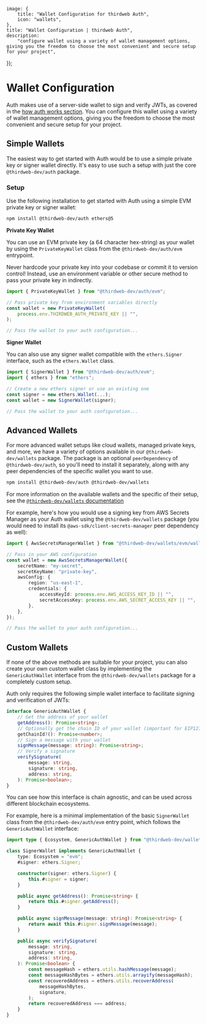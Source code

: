
	image: {
		title: "Wallet Configuration for thirdweb Auth",
		icon: "wallets",
	},
	title: "Wallet Configuration | thirdweb Auth",
	description:
		"configure wallet using a variety of wallet management options, giving you the freedom to choose the most convenient and secure setup for your project",
});

# Wallet Configuration

Auth makes use of a server-side wallet to sign and verify JWTs, as covered in the [how auth works section](/wallets/auth/how-it-works/jwt). You can configure this wallet using a variety of wallet management options, giving you the freedom to choose the most convenient and secure setup for your project.

## Simple Wallets

The easiest way to get started with Auth would be to use a simple private key or signer wallet directly. It's easy to use such a setup with just the core `@thirdweb-dev/auth` package.

### Setup

Use the following installation to get started with Auth using a simple EVM private key or signer wallet:

```bash npm2yarn
npm install @thirdweb-dev/auth ethers@5
```

**Private Key Wallet**

You can use an EVM private key (a 64 character hex-string) as your wallet by using the `PrivateKeyWallet` class from the `@thirdweb-dev/auth/evm` entrypoint.

<Callout variant='warning'>

Never hardcode your private key into your codebase or commit it to version control! Instead, use an environment variable or other secure method to pass your private key in indirectly.

</Callout>

```typescript
import { PrivateKeyWallet } from "@thirdweb-dev/auth/evm";

// Pass private key from environment variables directly
const wallet = new PrivateKeyWallet(
	process.env.THIRDWEB_AUTH_PRIVATE_KEY || "",
);

// Pass the wallet to your auth configuration...
```

**Signer Wallet**

You can also use any signer wallet compatible with the `ethers.Signer` interface, such as the `ethers.Wallet` class.

```typescript
import { SignerWallet } from "@thirdweb-dev/auth/evm";
import { ethers } from "ethers";

// Create a new ethers signer or use an existing one
const signer = new ethers.Wallet(...);
const wallet = new SignerWallet(signer);

// Pass the wallet to your auth configuration...
```

## Advanced Wallets

For more advanced wallet setups like cloud wallets, managed private keys, and more, we have a variety of options available in our `@thirdweb-dev/wallets` package. The package is an optional `peerDependency` of `@thirdweb-dev/auth`, so you'll need to install it separately, along with any peer dependencies of the specific wallet you want to use.

```bash npm2yarn
npm install @thirdweb-dev/auth @thirdweb-dev/wallets
```

For more information on the available wallets and the specific of their setup, see the [`@thirdweb-dev/wallets` documentation](/references/wallets/latest)

For example, here's how you would use a signing key from AWS Secrets Manager as your Auth wallet using the `@thirdweb-dev/wallets` package (you would need to install its `@aws-sdk/client-secrets-manager` peer dependency as well):

```typescript
import { AwsSecretsManagerWallet } from "@thirdweb-dev/wallets/evm/wallets/aws-secrets-manager";

// Pass in your AWS configuration
const wallet = new AwsSecretsManagerWallet({
	secretName: "my-secret",
	secretKeyName: "private-key",
	awsConfig: {
		region: "us-east-1",
		credentials: {
			accessKeyId: process.env.AWS_ACCESS_KEY_ID || "",
			secretAccessKey: process.env.AWS_SECRET_ACCESS_KEY || "",
		},
	},
});

// Pass the wallet to your auth configuration...
```

## Custom Wallets

If none of the above methods are suitable for your project, you can also create your own custom wallet class by implementing the `GenericAuthWallet` interface from the `@thirdweb-dev/wallets` package for a completely custom setup.

Auth only requires the following simple wallet interface to facilitate signing and verification of JWTs:

```typescript
interface GenericAuthWallet {
	// Get the address of your wallet
	getAddress(): Promise<string>;
	// Optionally get the chain ID of your wallet (important for EIP1271 wallets)
	getChainId?(): Promise<number>;
	// Sign a message with your wallet
	signMessage(message: string): Promise<string>;
	// Verify a signature
	verifySignature(
		message: string,
		signature: string,
		address: string,
	): Promise<boolean>;
}
```

You can see how this interface is chain agnostic, and can be used across different blockchain ecosystems.

For example, here is a minimal implementation of the basic `SignerWallet` class from the `@thirdweb-dev/auth/evm` entry point, which follows the `GenericAuthWallet` interface:

```typescript
import type { Ecosystem, GenericAuthWallet } from "@thirdweb-dev/wallets";

class SignerWallet implements GenericAuthWallet {
	type: Ecosystem = "evm";
	#signer: ethers.Signer;

	constructor(signer: ethers.Signer) {
		this.#signer = signer;
	}

	public async getAddress(): Promise<string> {
		return this.#signer.getAddress();
	}

	public async signMessage(message: string): Promise<string> {
		return await this.#signer.signMessage(message);
	}

	public async verifySignature(
		message: string,
		signature: string,
		address: string,
	): Promise<boolean> {
		const messageHash = ethers.utils.hashMessage(message);
		const messageHashBytes = ethers.utils.arrayify(messageHash);
		const recoveredAddress = ethers.utils.recoverAddress(
			messageHashBytes,
			signature,
		);
		return recoveredAddress === address;
	}
}
```
